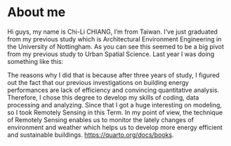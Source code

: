 # About me {.unnumbered}
Hi guys, my name is Chi-Li CHIANG, I’m from Taiwan. I’ve just graduated from my previous study which is Architectural Environment Engineering in the University of Nottingham. As you can see this seemed to be a big pivot from my previous study to Urban Spatial Science. Last year I was doing something like this:

The reasons why I did that is because after three years of study, I figured out the fact that our previous investigations on building energy performances are lack of efficiency and convincing quantitative analysis. Therefore, I chose this degree to develop my skills of coding, data processing and analyzing. Since that I got a huge interesting on modeling, so I took Remotely Sensing in this Term. In my point of view, the technique of Remotely Sensing enables us to monitor the lately changes of environment and weather which helps us to develop more energy efficient and sustainable buildings. <https://quarto.org/docs/books>.

